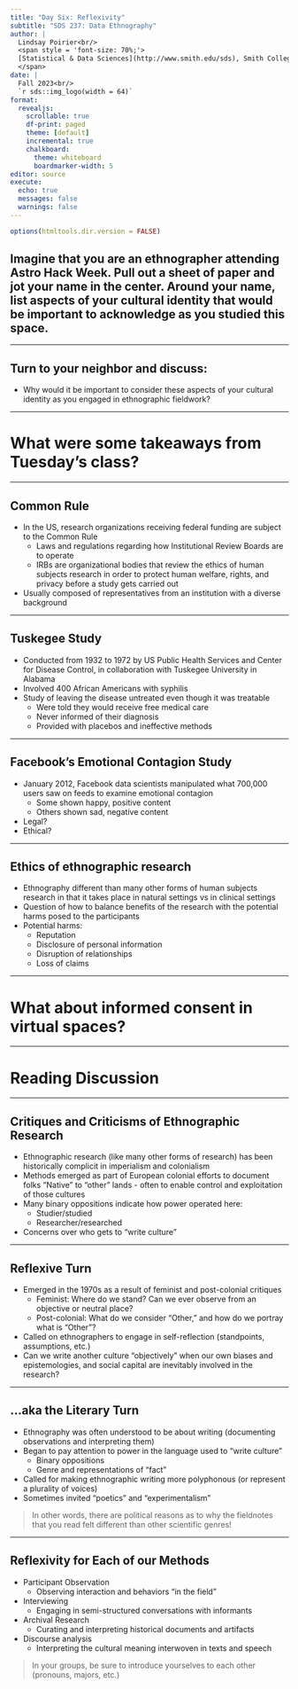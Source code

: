 ```yaml
---
title: "Day Six: Reflexivity"
subtitle: "SDS 237: Data Ethnography"
author: |
  Lindsay Poirier<br/>
  <span style = 'font-size: 70%;'>
  [Statistical & Data Sciences](http://www.smith.edu/sds), Smith College<br/>
  </span>
date: |
  Fall 2023<br/>
  `r sds::img_logo(width = 64)`
format: 
  revealjs:
    scrollable: true
    df-print: paged
    theme: [default]
    incremental: true
    chalkboard:
      theme: whiteboard
      boardmarker-width: 5
editor: source
execute:
  echo: true
  messages: false
  warnings: false
---
```


```r
options(htmltools.dir.version = FALSE)
```


## Imagine that you are an ethnographer attending Astro Hack Week. Pull out a sheet of paper and jot your name in the center. Around your name, list aspects of your cultural identity that would be important to acknowledge as you studied this space.

---

## Turn to your neighbor and discuss:

- Why would it be important to consider these aspects of your cultural identity as you engaged in ethnographic fieldwork?

---

# What were some takeaways from Tuesday's class?

---

## Common Rule

- In the US, research organizations receiving federal funding are subject to the Common Rule
  - Laws and regulations regarding how Institutional Review Boards are to operate
  - IRBs are organizational bodies that review the ethics of human subjects research in order to protect human welfare, rights, and privacy before a study gets carried out
- Usually composed of representatives from an institution with a diverse background

---

## Tuskegee Study

- Conducted from 1932 to 1972 by US Public Health Services and Center for Disease Control, in collaboration with Tuskegee University in Alabama
- Involved 400 African Americans with syphilis 
- Study of leaving the disease untreated even though it was treatable
  - Were told they would receive free medical care
  - Never informed of their diagnosis
  - Provided with placebos and ineffective methods

---

## Facebook’s Emotional Contagion Study

- January 2012, Facebook data scientists manipulated what 700,000 users saw on feeds to examine emotional contagion
  - Some shown happy, positive content
  - Others shown sad, negative content
- Legal?
- Ethical?

---

## Ethics of ethnographic research

- Ethnography different than many other forms of human subjects research in that it takes place in natural settings vs in clinical settings
- Question of how to balance benefits of the research with the potential harms posed to the participants
- Potential harms:
  - Reputation
  - Disclosure of personal information
  - Disruption of relationships
  - Loss of claims
  
---

# What about informed consent in virtual spaces?

---

# Reading Discussion

---

## Critiques and Criticisms of Ethnographic Research

- Ethnographic research (like many other forms of research) has been historically complicit in imperialism and colonialism
- Methods emerged as part of European colonial efforts to document folks "Native" to "other" lands - often to enable control and exploitation of those cultures
- Many binary oppositions indicate how power operated here:
  - Studier/studied
  - Researcher/researched
- Concerns over who gets to "write culture"

---

## Reflexive Turn

- Emerged in the 1970s as a result of feminist and post-colonial critiques
  - Feminist: Where do we stand? Can we ever observe from an objective or neutral place?
  - Post-colonial: What do we consider "Other," and how do we portray what is "Other"?
- Called on ethnographers to engage in self-reflection (standpoints, assumptions, etc.)
- Can we write another culture "objectively" when our own biases and epistemologies, and social capital are inevitably involved in the research?

---

## ...aka the Literary Turn


- Ethnography was often understood to be about writing (documenting observations and interpreting them)
- Began to pay attention to power in the language used to "write culture"
  - Binary oppositions
  - Genre and representations of "fact"
- Called for making ethnographic writing more polyphonous (or represent a plurality of voices)
- Sometimes invited "poetics" and "experimentalism"

> In other words, there are political reasons as to why the fieldnotes that you read felt different than other scientific genres!

---

## Reflexivity for Each of our Methods

- Participant Observation
  - Observing interaction and behaviors "in the field"
- Interviewing
  - Engaging in semi-structured conversations with informants
- Archival Research
  - Curating and interpreting historical documents and artifacts
- Discourse analysis
  - Interpreting the cultural meaning interwoven in texts and speech
  
> In your groups, be sure to introduce yourselves to each other (pronouns, majors, etc.)



